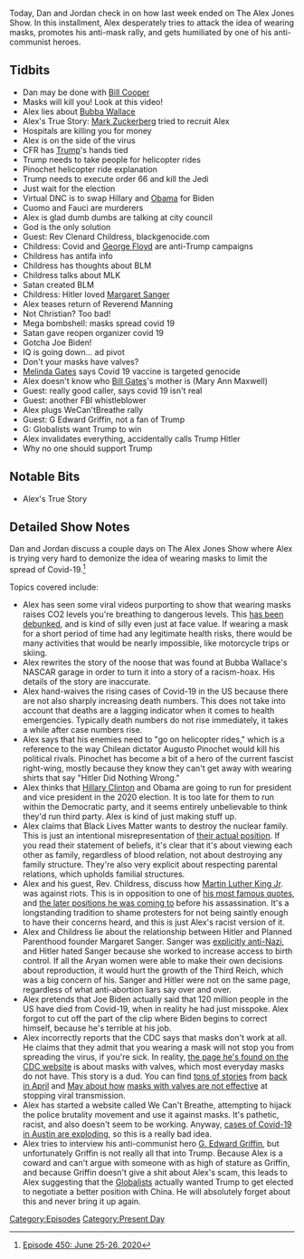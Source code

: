{{DEFAULTSORT:
    #_EPISODE_0450:June 25-26, 2020
}}{{Episode
    | title             = June 25-26, 2020
    | caption           = Listen to this episode on [https://knowledgefight.libsyn.com/450-june-25-26-2020 Libsyn] [https://open.spotify.com/episode/4Lhqg5KinlfUYFH2Rjz7Ug Spotify], Read the [[Transcript/450: June 25-26, 2020|Unofficial Transcript]], View discussion on [https://reddit.com/hhw2wg Reddit]
    | episodeNumber     = 450
    | length            = 01:46:23
    | airDate           = June 29, 2020
    | coverageStartDate = June 25, 2020
    | coverageEndDate   = June 26, 2020
    | episodeType       = [[:Category:Present Day|Present Day]]
    | appearance        = [[Bubba Wallace]], [[Agusto Pinochet]], [[Andrew Cuomo]], [[Anthony Fauci]], [[Clenard Childress]], [[George Floyd]], [[Hitler]], [[Margaret Sanger]], [[Joe Biden]], [[Melinda Gates]], [[Mary Ann Maxwell Gates]], [[G Edward Griffin]]
    | oocDrop           = I wanna depopulate you
    | previousEpisode   = [[449: June 23-24, 2020]]
    | nextEpisode       = [[451: June 29-30, 2020]]
}}

{{Stub}}

Today, Dan and Jordan check in on how last week ended on The Alex Jones Show. In this installment, Alex desperately tries to attack the idea of wearing masks, promotes his anti-mask rally, and gets humiliated by one of his anti-communist heroes.

==Tidbits==

*Dan may be done with [[Bill Cooper]]
*Masks will kill you! Look at this video!
*Alex lies about [[Bubba Wallace]]
*Alex's True Story: [[Mark Zuckerberg]] tried to recruit Alex
*Hospitals are killing you for money
*Alex is on the side of the virus
*CFR has [[Donald Trump|Trump]]'s hands tied
*Trump needs to take people for helicopter rides
*Pinochet helicopter ride explanation
*Trump needs to execute order 66 and kill the Jedi
*Just wait for the election
*Virtual DNC is to swap Hillary and [[Barack Obama|Obama]] for Biden
*Cuomo and Fauci are murderers
*Alex is glad dumb dumbs are talking at city council
*God is the only solution
*Guest: Rev Clenard Childress, blackgenocide.com
*Childress: Covid and [[George Floyd]] are anti-Trump campaigns
*Childress has antifa info
*Childress has thoughts about BLM
*Childress talks about MLK
*Satan created BLM
*Childress: Hitler loved [[Margaret Sanger]]
*Alex teases return of Reverend Manning
*Not Christian? Too bad!
*Mega bombshell: masks spread covid 19
*Satan gave reopen organizer covid 19
*Gotcha Joe Biden!
*IQ is going down... ad pivot
*Don't your masks have valves?
*[[Melinda Gates]] says Covid 19 vaccine is targeted genocide
*Alex doesn't know who [[Bill Gates]]'s mother is (Mary Ann Maxwell)
*Guest: really good caller, says covid 19 isn't real
*Guest: another FBI whistleblower
*Alex plugs WeCan'tBreathe rally
*Guest: G Edward Griffin, not a fan of Trump
*G: Globalists want Trump to win
*Alex invalidates everything, accidentally calls Trump Hitler
*Why no one should support Trump

==Notable Bits==

*Alex's True Story

==Detailed Show Notes==

Dan and Jordan discuss a couple days on The Alex Jones Show where Alex is trying very hard to demonize the idea of wearing masks to limit the spread of Covid-19.<ref>[https://knowledgefight.com/research/2020/7/19/episode-450-june-25-26-2020 Episode 450: June 25-26, 2020]</ref>

Topics covered include:

*Alex has seen some viral videos purporting to show that wearing masks raises CO2 levels you're breathing to dangerous levels. This [https://www.snopes.com/fact-check/masks-dangerous-health/ has been debunked], and is kind of silly even just at face value. If wearing a mask for a short period of time had any legitimate health risks, there would be many activities that would be nearly impossible, like motorcycle trips or skiing.
*Alex rewrites the story of the noose that was found at Bubba Wallace's NASCAR garage in order to turn it into a story of a racism-hoax. His details of the story are inaccurate.
*Alex hand-waives the rising cases of Covid-19 in the US because there are not also sharply increasing death numbers. This does not take into account that deaths are a lagging indicator when it comes to health emergencies. Typically death numbers do not rise immediately, it takes a while after case numbers rise.
*Alex says that his enemies need to "go on helicopter rides," which is a reference to the way Chilean dictator Augusto Pinochet would kill his political rivals. Pinochet has become a bit of a hero of the current fascist right-wing, mostly because they know they can't get away with wearing shirts that say "Hitler Did Nothing Wrong."
*Alex thinks that [[Hillary Clinton]] and Obama are going to run for president and vice president in the 2020 election. It is too late for them to run within the Democratic party, and it seems entirely unbelievable to think they'd run third party. Alex is kind of just making stuff up.
*Alex claims that Black Lives Matter wants to destroy the nuclear family. This is just an intentional misrepresentation of [https://www.mediamatters.org/black-lives-matter/right-wing-media-claim-black-lives-matter-advocates-against-family-through their actual position]. If you read their statement of beliefs, it's clear that it's about viewing each other as family, regardless of blood relation, not about destroying any family structure. They're also very explicit about respecting parental relations, which upholds familial structures.
*Alex and his guest, Rev. Childress, discuss how [[Martin Luther King Jr]]. was against riots. This is in opposition to one of [https://time.com/3838515/baltimore-riots-language-unheard-quote/ his most famous quotes], and [https://timeline.com/by-the-end-of-his-life-martin-luther-king-realized-the-validity-of-violence-4de177a8c87b the later positions he was coming to] before his assassination. It's a longstanding tradition to shame protesters for not being saintly enough to have their concerns heard, and this is just Alex's racist version of it.
*Alex and Childress lie about the relationship between Hitler and Planned Parenthood founder Margaret Sanger. Sanger was [https://www.nyu.edu/projects/sanger/articles/sanger-hitler_equation.php explicitly anti-Nazi], and Hitler hated Sanger because she worked to increase access to birth control. If all the Aryan women were able to make their own decisions about reproduction, it would hurt the growth of the Third Reich, which was a big concern of his. Sanger and Hitler were not on the same page, regardless of what anti-abortion liars say over and over.
*Alex pretends that Joe Biden actually said that 120 million people in the US have died from Covid-19, when in reality he had just misspoke. Alex forgot to cut off the part of the clip where Biden begins to correct himself, because he's terrible at his job.
*Alex incorrectly reports that the CDC says that masks don't work at all. He claims that they admit that you wearing a mask will not stop you from spreading the virus, if you're sick. In reality, [https://www.cdc.gov/coronavirus/2019-ncov/prevent-getting-sick/cloth-face-cover.html the page he's found on the CDC website] is about masks with valves, which most everyday masks do not have. This story is a dud. You can find [https://www.insider.com/masks-with-a-breathable-valve-are-useless-experts-warn-2020-5 tons of stories] from [https://www.dailymail.co.uk/health/article-8266171/Bay-Area-says-masks-valves-not-acceptable-face-protection-amid-coronavirus-pandemic.html back in April] and [https://www.bostonglobe.com/2020/05/27/nation/wearing-face-mask-with-valve-it-might-be-time-find-something-else-some-experts-say/ May about how] [https://www.fastcompany.com/90496717/what-is-a-mask-valve-and-why-are-cities-banning-them masks with valves are not effective] at stopping viral transmission.
*Alex has started a website called We Can't Breathe, attempting to hijack the police brutality movement and use it against masks. It's pathetic, racist, and also doesn't seem to be working. Anyway, [https://www.statesman.com/news/20200627/adler-austin-has-nationrsquos-highest-7-day-metro-positivity-rate-of-coronavirus-tests?fbclid=IwAR3eVRaU0q5ar41HreYzSjKRrLTQP_pi8Df5mfqOQUHa_fdp_ssduAK9d5Q&utm_medium=referral&utm_source=web_push cases of Covid-19 in Austin are exploding], so this is a really bad idea.
*Alex tries to interview his anti-communist hero [[G. Edward Griffin]], but unfortunately Griffin is not really all that into Trump. Because Alex is a coward and can't argue with someone with as high of stature as Griffin, and because Griffin doesn't give a shit about Alex's scam, this leads to Alex suggesting that the [[Globalists]] actually wanted Trump to get elected to negotiate a better position with China. He will absolutely forget about this and never bring it up again.

[[Category:Episodes]]
[[Category:Present Day]]
